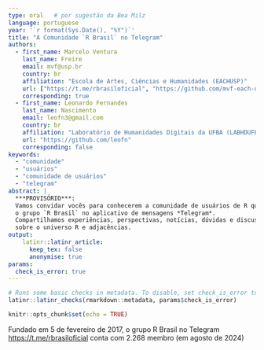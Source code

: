 ```yaml
---
type: oral   # por sugestão da Bea Milz
language: portuguese
year: '`r format(Sys.Date(), "%Y")`' 
title: "A Comunidade `R Brasil` no Telegram"
authors:
  - first_name: Marcelo Ventura
    last_name: Freire
    email: mvf@usp.br
    country: br
    affiliation: "Escola de Artes, Ciências e Humanidades (EACHUSP)"
    url: ["https://t.me/rbrasiloficial", "https://github.com/mvf-each-usp"]
    corresponding: true
  - first_name: Leonardo Fernandes 
    last_name: Nascimento
    email: leofn3@gmail.com
    country: br
    affiliation: "Laboratório de Humanidades Digitais da UFBA (LABHDUFBA)"
    url: "https://github.com/leofn"
    corresponding: false
keywords: 
  - "comunidade"
  - "usuários"
  - "comunidade de usuários"
  - "telegram"
abstract: |
  ***PROVISÓRIO***: 
  Vamos convidar vocês para conhecerem a comunidade de usuários de R que usam 
  o grupo `R Brasil` no aplicativo de mensagens *Telegram*.  
  Compartilhamos experiências, perspectivas, notícias, dúvidas e discussões
  sobre o universo R e adjacências.
output: 
    latinr::latinr_article:
      keep_tex: false
      anonymise: true
params: 
  check_is_error: true
---
```


```r
# Runs some basic checks in metadata. To disable, set check_is_error to FALSE
latinr::latinr_checks(rmarkdown::metadata, params$check_is_error)
```

```r
knitr::opts_chunk$set(echo = TRUE)
```

Fundado em 5 de fevereiro de 2017, o grupo R Brasil no Telegram 
<https://t.me/rbrasiloficial> conta com 2.268 membro (em agosto de 2024)

